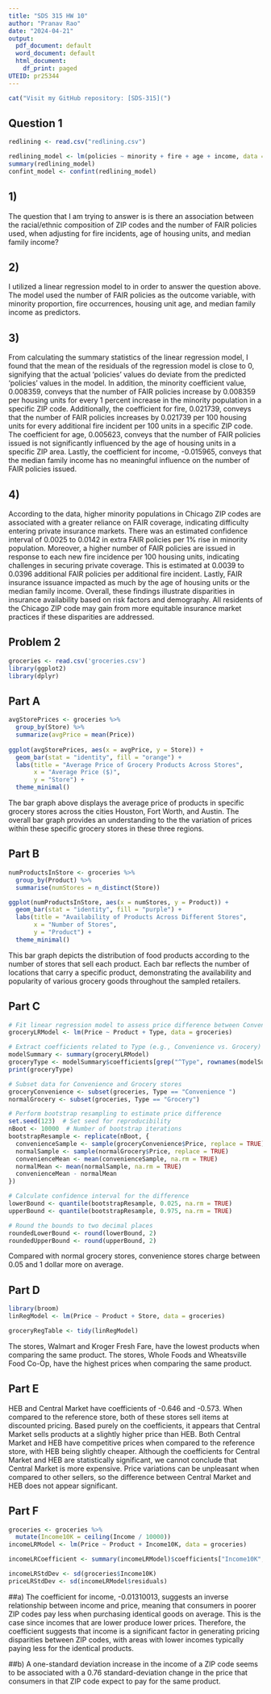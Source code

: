 ---
title: "SDS 315 HW 10"
author: "Pranav Rao"
date: "2024-04-21"
output:
  pdf_document: default
  word_document: default
  html_document:
    df_print: paged
UTEID: pr25344
---


```{r, echo=FALSE}
cat("Visit my GitHub repository: [SDS-315](")
```

## Question 1


```{r, echo=FALSE}
redlining <- read.csv("redlining.csv")

redlining_model <- lm(policies ~ minority + fire + age + income, data = redlining)
summary(redlining_model)
confint_model <- confint(redlining_model)
```

## 1)
The question that I am trying to answer is is there an association between the racial/ethnic composition of ZIP codes and the number of FAIR policies used, when adjusting for fire incidents, age of housing units, and median family income?

## 2)
I utilized a linear regression model to in order to answer the question above. The model used the number of FAIR policies as the outcome variable, with minority proportion, fire occurrences, housing unit age, and median family income as predictors.

## 3) 
From calculating the summary statistics of the linear regression model, I found that the mean of the residuals of the regression model is close to 0, signifying that the actual 'policies' values do deviate from the predicted 'policies' values in the model. In addition, the minority coefficient value, 0.008359, conveys that the number of FAIR policies increase by 0.008359 per housing units for every 1 percent increase in the minority population in a specific ZIP code. Additionally, the coefficient for fire, 0.021739, conveys that the number of FAIR policies increases by 0.021739 per 100 housing units for every additional fire incident per 100 units in a specific ZIP code. The coefficient for age, 0.005623, conveys that the number of FAIR policies issued is not significantly influenced by the age of housing units in a specific ZIP area. Lastly, the coefficient for income, -0.015965, conveys that the median family income has no meaningful influence on the number of FAIR policies issued. 

## 4)
According to the data, higher minority populations in Chicago ZIP codes are associated with a greater reliance on FAIR coverage, indicating difficulty entering private insurance markets.
There was an estimated confidence interval of 0.0025 to 0.0142 in extra FAIR policies per 1% rise in minority population. Moreover, a higher number of FAIR policies are issued in response to each new fire incidence per 100 housing units, indicating challenges in securing private coverage. This is estimated at 0.0039 to 0.0396 additional FAIR policies per additional fire incident. Lastly, FAIR insurance issuance impacted as much by the age of housing units or the median family income. Overall, these findings illustrate disparities in insurance availability based on risk factors and demography. All residents of the Chicago ZIP code may gain from more equitable insurance market practices if these disparities are addressed.


## Problem 2

```{r, echo=FALSE}
groceries <- read.csv('groceries.csv')
library(ggplot2)
library(dplyr)
```


## Part A
```{r, echo=FALSE}
avgStorePrices <- groceries %>%
  group_by(Store) %>%
  summarize(avgPrice = mean(Price))
 
ggplot(avgStorePrices, aes(x = avgPrice, y = Store)) + 
  geom_bar(stat = "identity", fill = "orange") + 
  labs(title = "Average Price of Grocery Products Across Stores",
       x = "Average Price ($)", 
       y = "Store") +
  theme_minimal()
```

The bar graph above displays the average price of products in specific grocery stores across the cities Houston, Fort Worth, and Austin. The overall bar graph provides an understanding to the the variation of prices within these specific grocery stores in these three regions.

## Part B
```{r, echo=FALSE}
numProductsInStore <- groceries %>%
  group_by(Product) %>%
  summarise(numStores = n_distinct(Store))

ggplot(numProductsInStore, aes(x = numStores, y = Product)) +
  geom_bar(stat = "identity", fill = "purple") + 
  labs(title = "Availability of Products Across Different Stores",
       x = "Number of Stores",
       y = "Product") +
  theme_minimal()
```

This bar graph depicts the distribution of food products according to the number of stores that sell each product. Each bar reflects the number of locations that carry a specific product, demonstrating the availability and popularity of various grocery goods throughout the sampled retailers.


## Part C

```{r, echo=FALSE}
# Fit linear regression model to assess price difference between Convenience and Grocery stores
groceryLRModel <- lm(Price ~ Product + Type, data = groceries)

# Extract coefficients related to Type (e.g., Convenience vs. Grocery)
modelSummary <- summary(groceryLRModel)
groceryType <- modelSummary$coefficients[grep("^Type", rownames(modelSummary$coefficients)), ]
print(groceryType)

# Subset data for Convenience and Grocery stores
groceryConvenience <- subset(groceries, Type == "Convenience ")
normalGrocery <- subset(groceries, Type == "Grocery")

# Perform bootstrap resampling to estimate price difference
set.seed(123)  # Set seed for reproducibility
nBoot <- 10000  # Number of bootstrap iterations
bootstrapResample <- replicate(nBoot, {
  convenienceSample <- sample(groceryConvenience$Price, replace = TRUE)
  normalSample <- sample(normalGrocery$Price, replace = TRUE)
  convenienceMean <- mean(convenienceSample, na.rm = TRUE)
  normalMean <- mean(normalSample, na.rm = TRUE)
  convenienceMean - normalMean
})

# Calculate confidence interval for the difference
lowerBound <- quantile(bootstrapResample, 0.025, na.rm = TRUE)
upperBound <- quantile(bootstrapResample, 0.975, na.rm = TRUE)

# Round the bounds to two decimal places
roundedLowerBound <- round(lowerBound, 2)
roundedUpperBound <- round(upperBound, 2)
```
Compared with normal grocery stores, convenience stores charge between 0.05 and 1 dollar more on average.

## Part D

```{r, echo=FALSE}
library(broom)
linRegModel <- lm(Price ~ Product + Store, data = groceries)

groceryRegTable <- tidy(linRegModel)
```

The stores, Walmart and Kroger Fresh Fare, have the lowest products when comparing the same product. The stores, Whole Foods and Wheatsville Food Co-Op, have the highest prices when comparing the same product.


## Part E

HEB and Central Market have coefficients of -0.646 and -0.573. When compared to the reference store, both of these stores sell items at discounted pricing. Based purely on the coefficients, it appears that Central Market sells products at a slightly higher price than HEB. Both Central Market and HEB have competitive prices when compared to the reference store, with HEB being slightly cheaper. Although the coefficients for Central Market and HEB are statistically significant, we cannot conclude that Central Market is more expensive. Price variations can be unpleasant when compared to other sellers, so the difference between Central Market and HEB does not appear significant.


## Part F

```{r, echo=FALSE}
groceries <- groceries %>%
  mutate(Income10K = ceiling(Income / 10000)) 
incomeLRModel <- lm(Price ~ Product + Income10K, data = groceries)

incomeLRCoefficient <- summary(incomeLRModel)$coefficients["Income10K", "Estimate"]

incomeLRStdDev <- sd(groceries$Income10K)
priceLRStdDev <- sd(incomeLRModel$residuals)

```
##a) 
The coefficient for income, -0.01310013, suggests an inverse relationship between income and price, meaning that consumers in poorer ZIP codes pay less when purchasing identical goods on average. This is the case since incomes that are lower produce lower prices. Therefore, the coefficient suggests that income is a significant factor in generating pricing disparities between ZIP codes, with areas with lower incomes typically paying less for the identical products.

##b)
A one-standard deviation increase in the income of a ZIP code seems to be associated with
a 0.76 standard-deviation change in the price that consumers in that ZIP code expect to pay for the same product.